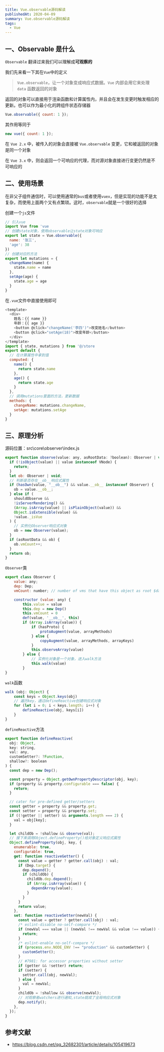 ```yaml
---
title: Vue.observable源码解读
publishedAt: 2020-04-09 
summary: Vue.observable源码解读
tags:
  - Vue
---
```


## 一、Observable 是什么

`Observable` 翻译过来我们可以理解成**可观察的**

我们先来看一下其在`Vue`中的定义

> `Vue.observable`，让一个对象变成响应式数据。`Vue` 内部会用它来处理 `data` 函数返回的对象

返回的对象可以直接用于渲染函数和计算属性内，并且会在发生变更时触发相应的更新。也可以作为最小化的跨组件状态存储器

```js
Vue.observable({ count: 1 });
```

其作用等同于

```js
new vue({ count: 1 });
```

在 `Vue 2.x` 中，被传入的对象会直接被 `Vue.observable` 变更，它和被返回的对象是同一个对象

在 `Vue 3.x` 中，则会返回一个可响应的代理，而对源对象直接进行变更仍然是不可响应的

## 二、使用场景

在非父子组件通信时，可以使用通常的`bus`或者使用`vuex`，但是实现的功能不是太复杂，而使用上面两个又有点繁琐。这时，`observable`就是一个很好的选择

创建一个`js`文件

```js
// 引入vue
import Vue from 'vue
// 创建state对象，使用observable让state对象可响应
export let state = Vue.observable({
  name: '张三',
  'age': 38
})
// 创建对应的方法
export let mutations = {
  changeName(name) {
    state.name = name
  },
  setAge(age) {
    state.age = age
  }
}
```

在`.vue`文件中直接使用即可

```js
<template>
  <div>
    姓名：{{ name }}
    年龄：{{ age }}
    <button @click="changeName('李四')">改变姓名</button>
    <button @click="setAge(18)">改变年龄</button>
  </div>
</template>
import { state, mutations } from '@/store
export default {
  // 在计算属性中拿到值
  computed: {
    name() {
      return state.name
    },
    age() {
      return state.age
    }
  },
  // 调用mutations里面的方法，更新数据
  methods: {
    changeName: mutations.changeName,
    setAge: mutations.setAge
  }
}
```

## 三、原理分析

源码位置：src\core\observer\index.js

```js
export function observe(value: any, asRootData: ?boolean): Observer | void {
  if (!isObject(value) || value instanceof VNode) {
    return;
  }
  let ob: Observer | void;
  // 判断是否存在__ob__响应式属性
  if (hasOwn(value, "__ob__") && value.__ob__ instanceof Observer) {
    ob = value.__ob__;
  } else if (
    shouldObserve &&
    !isServerRendering() &&
    (Array.isArray(value) || isPlainObject(value)) &&
    Object.isExtensible(value) &&
    !value._isVue
  ) {
    // 实例化Observer响应式对象
    ob = new Observer(value);
  }
  if (asRootData && ob) {
    ob.vmCount++;
  }
  return ob;
}
```

`Observer`类

```js
export class Observer {
    value: any;
    dep: Dep;
    vmCount: number; // number of vms that have this object as root $data

    constructor (value: any) {
        this.value = value
        this.dep = new Dep()
        this.vmCount = 0
        def(value, '__ob__', this)
        if (Array.isArray(value)) {
            if (hasProto) {
                protoAugment(value, arrayMethods)
            } else {
                copyAugment(value, arrayMethods, arrayKeys)
            }
            this.observeArray(value)
        } else {
            // 实例化对象是一个对象，进入walk方法
            this.walk(value)
        }
}
```

`walk`函数

```js
walk (obj: Object) {
    const keys = Object.keys(obj)
    // 遍历key，通过defineReactive创建响应式对象
    for (let i = 0; i < keys.length; i++) {
        defineReactive(obj, keys[i])
    }
}
```

`defineReactive`方法

```js
export function defineReactive(
  obj: Object,
  key: string,
  val: any,
  customSetter?: ?Function,
  shallow?: boolean
) {
  const dep = new Dep();

  const property = Object.getOwnPropertyDescriptor(obj, key);
  if (property && property.configurable === false) {
    return;
  }

  // cater for pre-defined getter/setters
  const getter = property && property.get;
  const setter = property && property.set;
  if ((!getter || setter) && arguments.length === 2) {
    val = obj[key];
  }

  let childOb = !shallow && observe(val);
  // 接下来调用Object.defineProperty()给对象定义响应式属性
  Object.defineProperty(obj, key, {
    enumerable: true,
    configurable: true,
    get: function reactiveGetter() {
      const value = getter ? getter.call(obj) : val;
      if (Dep.target) {
        dep.depend();
        if (childOb) {
          childOb.dep.depend();
          if (Array.isArray(value)) {
            dependArray(value);
          }
        }
      }
      return value;
    },
    set: function reactiveSetter(newVal) {
      const value = getter ? getter.call(obj) : val;
      /* eslint-disable no-self-compare */
      if (newVal === value || (newVal !== newVal && value !== value)) {
        return;
      }
      /* eslint-enable no-self-compare */
      if (process.env.NODE_ENV !== "production" && customSetter) {
        customSetter();
      }
      // #7981: for accessor properties without setter
      if (getter && !setter) return;
      if (setter) {
        setter.call(obj, newVal);
      } else {
        val = newVal;
      }
      childOb = !shallow && observe(newVal);
      // 对观察者watchers进行通知,state就成了全局响应式对象
      dep.notify();
    },
  });
}
```

## 参考文献

- https://blog.csdn.net/qq_32682301/article/details/105419673
